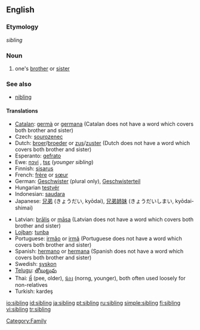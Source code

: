 ==English==

===Etymology===
{{OE.}} ''sibling''

===Noun===
{{wikipedia}}
{{en-noun}}

# one's [[brother]] or [[sister]]

===See also===
*[[nibling]]

====Translations====
{{rfc-level|Translations at L4+ not in L3 POS section}}
{{trans-top|brother or sister}}
*[[Catalan]]: [[germà]] {{m}} or [[germana]] {{f}} (Catalan does not have a word which covers both brother and sister)
*Czech: [[sourozenec]] {{m}}
*Dutch: [[broer]]/[[broeder]] {{m}} or [[zus]]/[[zuster]] {{f}} (Dutch does not have a word which covers both brother and sister)
*Esperanto: [[gefrato]]
*Ewe: [[nɔvi]] {{n}}, [[tsɛ]] (''younger sibling'') {{n}}
*Finnish: [[sisarus]]
*French: [[frère]] {{m}} or [[sœur]] {{f}}
*German: [[Geschwister]] {{n}} (plural only), [[Geschwisterteil]] {{n}}
*Hungarian [[testvér]]
*Indonesian: [[saudara]]
*Japanese: [[兄弟]] (きょうだい, kyōdai), [[兄弟姉妹]] (きょうだいしまい, kyōdai-shimai)
{{trans-mid}}
*Latvian: [[brālis]] {{m}} or [[māsa]] {{f}} (Latvian does not have a word which covers both brother and sister)
*[[Lojban]]: [[tunba]]
*Portuguese: [[irmão]] {{m}} or [[irmã]] {{f}} (Portuguese does not have a word which covers both brother and sister)
*Spanish: [[hermano]] {{m}} or [[hermana]] {{f}} (Spanish does not have a word which covers both brother and sister)
*Swedish: [[syskon]] {{n}}
*[[Telugu]]: [[తోబుట్టువు]]
*Thai: [[พี่]] (pee, older), [[น้อง]] (norng, younger), both often used loosely for non-relatives
*Turkish: kardeş
{{trans-bottom}}

[[Category:Family]]

[[io:sibling]]
[[id:sibling]]
[[ja:sibling]]
[[pt:sibling]]
[[ru:sibling]]
[[simple:sibling]]
[[fi:sibling]]
[[vi:sibling]]
[[tr:sibling]]